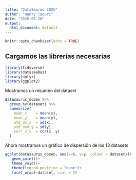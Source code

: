 ```yaml
---
title: "DataSaurus 2025"
author: "Henry Tacuri"
date: "2025-05-20"
output:
  html_document: default
---
```


```r
knitr::opts_chunk$set(echo = TRUE)
```

## Cargamos las librerías necesarias

```r
library(tidyverse)
library(datasauRus)
library(dplyr)
library(ggplot2)
```

Mostramos un resumen del dataset

```r
datasaurus_dozen %>%
  group_by(dataset) %>%
  summarize(
    mean_x    = mean(x),
    mean_y    = mean(y),
    std_dv_x  = sd(x),
    std_dev_y = sd(y),
    corr_x_y  = cor(x, y)
  )
```

Ahora mostramos un gráfico de dispersión de los 13 datasets

```r
ggplot(datasaurus_dozen, aes(x=x, y=y, colour = dataset))+
   geom_point()+
   theme_void()+
   theme(legend.position = "none")+
   facet_wrap(~dataset, ncol = 3)
```
